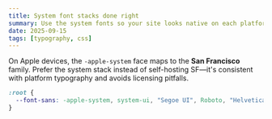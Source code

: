 ```yaml
---
title: System font stacks done right
summary: Use the system fonts so your site looks native on each platform (SF on Apple devices).
date: 2025-09-15
tags: [typography, css]
---
```


On Apple devices, the `-apple-system` face maps to the **San Francisco** family. Prefer the system stack instead of self-hosting SF—it's consistent with platform typography and avoids licensing pitfalls.

```css
:root {
  --font-sans: -apple-system, system-ui, "Segoe UI", Roboto, "Helvetica Neue", Arial, "Apple Color Emoji", "Segoe UI Emoji";
}
```
